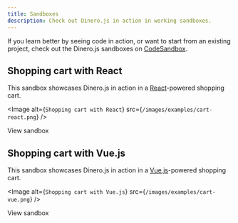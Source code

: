 ```yaml
---
title: Sandboxes
description: Check out Dinero.js in action in working sandboxes.
---
```


If you learn better by seeing code in action, or want to start from an existing project, check out the Dinero.js sandboxes on [CodeSandbox](https://codesandbox.io/).

## Shopping cart with React

This sandbox showcases Dinero.js in action in a [React](https://reactjs.org/)-powered shopping cart.

<Link href="https://codesandbox.io/s/github/dinerojs/dinero.js/tree/main/examples/@dinero.js/example-cart-react">

<Image
  alt={`Shopping cart with React`}
  src={`/images/examples/cart-react.png`}
/>

</Link>

<CenterBlock>

<ButtonLink href="https://codesandbox.io/s/github/dinerojs/dinero.js/tree/main/examples/@dinero.js/example-cart-react">
View sandbox
</ButtonLink>

</CenterBlock>

## Shopping cart with Vue.js

This sandbox showcases Dinero.js in action in a [Vue.js](https://vuejs.org/)-powered shopping cart.

<Link href="https://codesandbox.io/s/github/dinerojs/dinero.js/tree/main/examples/@dinero.js/example-cart-vue">

<Image
  alt={`Shopping cart with Vue.js`}
  src={`/images/examples/cart-vue.png`}
/>

</Link>

<CenterBlock>

<ButtonLink href="https://codesandbox.io/s/github/dinerojs/dinero.js/tree/main/examples/@dinero.js/example-cart-vue">
View sandbox
</ButtonLink>

</CenterBlock>
